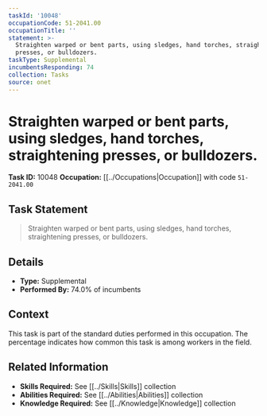 ```yaml
---
taskId: '10048'
occupationCode: 51-2041.00
occupationTitle: ''
statement: >-
  Straighten warped or bent parts, using sledges, hand torches, straightening
  presses, or bulldozers.
taskType: Supplemental
incumbentsResponding: 74
collection: Tasks
source: onet
---
```

# Straighten warped or bent parts, using sledges, hand torches, straightening presses, or bulldozers.

**Task ID:** 10048
**Occupation:** [[../Occupations|Occupation]] with code `51-2041.00`

## Task Statement

> Straighten warped or bent parts, using sledges, hand torches, straightening presses, or bulldozers.

## Details

- **Type:** Supplemental
- **Performed By:** 74.0% of incumbents

## Context

This task is part of the standard duties performed in this occupation. The percentage indicates how common this task is among workers in the field.

## Related Information

- **Skills Required:** See [[../Skills|Skills]] collection
- **Abilities Required:** See [[../Abilities|Abilities]] collection
- **Knowledge Required:** See [[../Knowledge|Knowledge]] collection
